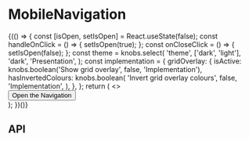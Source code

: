 
<Meta title="Components/MobileNavigation" component={MobileNavigation} />

# MobileNavigation

<Canvas>
  <Story name="Base component">
    {(() => {
      const [isOpen, setIsOpen] = React.useState(false);
      const handleOnClick = () => {
        setIsOpen(true);
      };
      const onCloseClick = () => {
        setIsOpen(false);
      };
      const theme = knobs.select(
        'theme',
        ['dark', 'light'],
        'dark',
        'Presentation',
      );
      const implementation = {
        gridOverlay: {
          isActive: knobs.boolean('Show grid overlay', false, 'Implementation'),
          hasInvertedColours: knobs.boolean(
            'Invert grid overlay colours',
            false,
            'Implementation',
          ),
        },
      };
      return (
        <>
          <nav>
            <Button
              onClick={handleOnClick}
              aria={{ haspopup: true, expanded: isOpen }}
            >
              Open the Navigation
            </Button>
          </nav>
          <MobileNavigation
            onCloseButtonClick={onCloseClick}
            isOpen={isOpen}
            items={MobileNavigationFixture.items}
            secondaryItems={MobileNavigationFixture.secondaryItems}
            theme={theme}
          />
          <StorybookGridOverlay {...implementation.gridOverlay} />
        </>
      );
    })()}
  </Story>
</Canvas>

## API

<ArgsTable of={MobileNavigation} />
